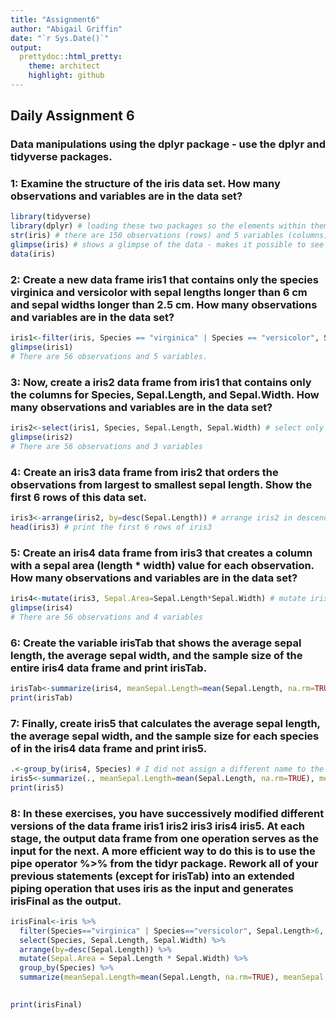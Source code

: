 ```yaml
---
title: "Assignment6"
author: "Abigail Griffin"
date: "`r Sys.Date()`"
output:
  prettydoc::html_pretty:
    theme: architect
    highlight: github
---
```

## Daily Assignment 6

### Data manipulations using the dplyr package - use the dplyr and tidyverse packages.
### 1: Examine the structure of the iris data set. How many observations and variables are in the data set?
```r
library(tidyverse)
library(dplyr) # loading these two packages so the elements within them I use are functional
str(iris) # there are 150 observations (rows) and 5 variables (columns)
glimpse(iris) # shows a glimpse of the data - makes it possible to see every column in df
data(iris)
```
### 2: Create a new data frame iris1 that contains only the species virginica and versicolor with sepal lengths longer than 6 cm and sepal widths longer than 2.5 cm. How many observations and variables are in the data set?
```r
iris1<-filter(iris, Species == "virginica" | Species == "versicolor", Sepal.Length>6, Sepal.Width>2.5) # filter out according to these variables # species must be "virginica" OR ( | ) "versicolor" AND must be >2.5 but <6. I had to correct my code here. I had: iris1<-filter(iris, Species == c("virginica","versicolor"), Sepal.Length>6, Sepal.Width>2.5). This was incorrect as the double equals / combination excluded half the values. This is due to the fact that == requires vectors to be of the same length. When Species == is done separately and separated by |, it returns the correct df. Alternatively I could have used %in% operator for vectors of different lengths.
glimpse(iris1)
# There are 56 observations and 5 variables.
```
### 3: Now, create a iris2 data frame from iris1 that contains only the columns for Species, Sepal.Length, and Sepal.Width. How many observations and variables are in the data set?
```r
iris2<-select(iris1, Species, Sepal.Length, Sepal.Width) # select only these columns from iris1, assign this new df to iris2
glimpse(iris2)
# There are 56 observations and 3 variables
```
### 4: Create an iris3 data frame from iris2 that orders the observations from largest to smallest sepal length. Show the first 6 rows of this data set.
```r
iris3<-arrange(iris2, by=desc(Sepal.Length)) # arrange iris2 in descending order and assign this df the name iris3
head(iris3) # print the first 6 rows of iris3
```
### 5: Create an iris4 data frame from iris3 that creates a column with a sepal area (length * width) value for each observation. How many observations and variables are in the data set?
```r
iris4<-mutate(iris3, Sepal.Area=Sepal.Length*Sepal.Width) # mutate iris 3 by adding a Sepal.Area column with these conditions
glimpse(iris4)
# There are 56 observations and 4 variables
```
### 6: Create the variable irisTab that shows the average sepal length, the average sepal width, and the sample size of the entire iris4 data frame and print irisTab.
```r
irisTab<-summarize(iris4, meanSepal.Length=mean(Sepal.Length, na.rm=TRUE), meanSepal.Width=mean(Sepal.Width, na.rm=TRUE), SampleSize=n())
print(irisTab)
```
### 7: Finally, create iris5 that calculates the average sepal length, the average sepal width, and the sample size for each species of in the iris4 data frame and print iris5.
```r
.<-group_by(iris4, Species) # I did not assign a different name to the grouped variables as the answer key did, instead put summarize afterwards. I changed this so iris5 would print the summary, but the output is still the same.
iris5<-summarize(., meanSepal.Length=mean(Sepal.Length, na.rm=TRUE), meanSepal.Width=mean(Sepal.Width, na.rm=TRUE), SampleSize=n())
print(iris5)
```
### 8: In these exercises, you have successively modified different versions of the data frame iris1 iris2 iris3 iris4 iris5. At each stage, the output data frame from one operation serves as the input for the next. A more efficient way to do this is to use the pipe operator %>% from the tidyr package. Rework all of your previous statements (except for irisTab) into an extended piping operation that uses iris as the input and generates irisFinal as the output.
```r
irisFinal<-iris %>%
  filter(Species=="virginica" | Species=="versicolor", Sepal.Length>6, Sepal.Width>2.5) %>% # answer key used %in% operator 
  select(Species, Sepal.Length, Sepal.Width) %>%
  arrange(by=desc(Sepal.Length)) %>%
  mutate(Sepal.Area = Sepal.Length * Sepal.Width) %>%
  group_by(Species) %>%
  summarize(meanSepal.Length=mean(Sepal.Length, na.rm=TRUE), meanSepal.Width=mean(Sepal.Width, na.rm=TRUE), SampleSize=n())
  

print(irisFinal)
```

